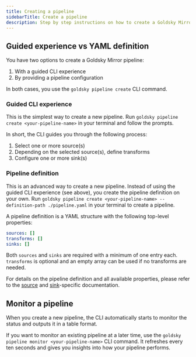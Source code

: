 ```yaml
---
title: Creating a pipeline
sidebarTitle: Create a pipeline
description: Step by step instructions on how to create a Goldsky Mirror pipeline.
---
```


## Guided experience vs YAML definition

You have two options to create a Goldsky Mirror pipeline:

1. With a guided CLI experience
1. By providing a pipeline configuration

In both cases, you use the `goldsky pipeline create` CLI command.

### Guided CLI experience

This is the simplest way to create a new pipeline. Run `goldsky pipeline create <your-pipeline-name>` in your terminal and follow the prompts.

In short, the CLI guides you through the following process:

1. Select one or more source(s)
1. Depending on the selected source(s), define transforms
1. Configure one or more sink(s)

### Pipeline definition

This is an advanced way to create a new pipeline. Instead of using the guided CLI experience (see above), you create the pipeline definition on your own. Run `goldsky pipeline create <your-pipeline-name> --definition-path ./pipeline.yaml` in your terminal to create a pipeline.

A pipeline definition is a YAML structure with the following top-level properties:

```yaml
sources: []
transforms: []
sinks: []
```

Both `sources` and `sinks` are required with a minimum of one entry each. `transforms` is optional and an empty array can be used if no transforms are needed.

For details on the pipeline definition and all available properties, please refer to the [source](/mirror/sources) and [sink](/mirror/sinks)-specific documentation.

## Monitor a pipeline

When you create a new pipeline, the CLI automatically starts to monitor the status and outputs it in a table format.

If you want to monitor an existing pipeline at a later time, use the `goldsky pipeline monitor <your-pipeline-name>` CLI command. It refreshes every ten seconds and gives you insights into how your pipeline performs.
